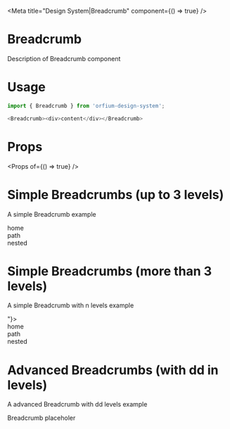 
<Meta title="Design System|Breadcrumb" component={() => true} />

# Breadcrumb

Description of Breadcrumb component

# Usage

```js
import { Breadcrumb } from 'orfium-design-system';

<Breadcrumb><div>content</div></Breadcrumb>
```

# Props

<Props of={() => true} />


# Simple Breadcrumbs (up to 3 levels)
A simple Breadcrumb example

<Preview>
  <Story name="Simple Breadcrumbs">
    <Stack>
        <Breadcrump>
          <div>home</div>
          <div>path</div>
          <div> <div><div>nested</div></div> </div>
        </Breadcrump>
    </Stack>
  </Story>
</Preview>

# Simple Breadcrumbs (more than 3 levels)
A simple Breadcrumb with n levels example

<Preview>
  <Story name="Simple Breadcrumbs with options">
    <Stack>
      <Breadcrump separatorContent={">"}>
        <div>home</div>
        <div>path</div>
        <div> <div><div>nested</div></div> </div>
      </Breadcrump>
    </Stack>
  </Story>
</Preview>

# Advanced Breadcrumbs (with dd in levels)
A advanced Breadcrumb with dd levels example

<Preview>
  <Story name="Advanced Breadcrumbs">
    <Stack>
        <div>Breadcrumb placeholer</div>
    </Stack>
  </Story>
</Preview>